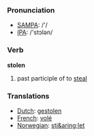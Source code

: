 === Pronunciation ===
*[[w:SAMPA|SAMPA]]: /'/
*[[w:IPA|IPA]]: /'stɔlən/

=== Verb ===

'''stolen'''

# past participle of to [[steal]]

=== Translations ===
*[[Dutch]]: [[gestolen]]
*[[French]]: [[volé]]
*[[Norwegian]]: [[stj&aring;let]]